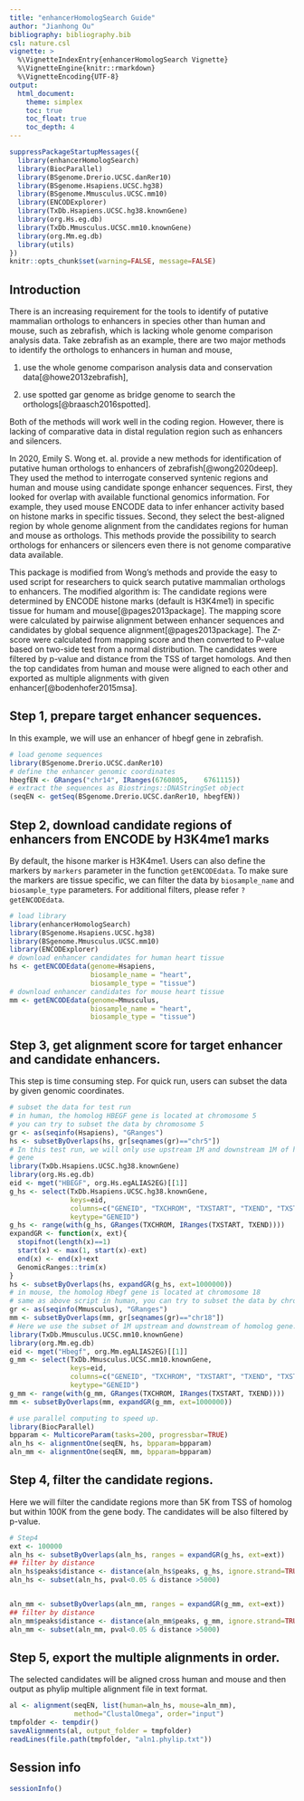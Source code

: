 ```yaml
---
title: "enhancerHomologSearch Guide"
author: "Jianhong Ou"
bibliography: bibliography.bib
csl: nature.csl
vignette: >
  %\VignetteIndexEntry{enhancerHomologSearch Vignette}
  %\VignetteEngine{knitr::rmarkdown}
  %\VignetteEncoding{UTF-8}
output:
  html_document:
    theme: simplex
    toc: true
    toc_float: true
    toc_depth: 4
---
```



```r
suppressPackageStartupMessages({
  library(enhancerHomologSearch)
  library(BiocParallel)
  library(BSgenome.Drerio.UCSC.danRer10)
  library(BSgenome.Hsapiens.UCSC.hg38)
  library(BSgenome.Mmusculus.UCSC.mm10)
  library(ENCODExplorer)
  library(TxDb.Hsapiens.UCSC.hg38.knownGene)
  library(org.Hs.eg.db)
  library(TxDb.Mmusculus.UCSC.mm10.knownGene)
  library(org.Mm.eg.db)
  library(utils)
})
knitr::opts_chunk$set(warning=FALSE, message=FALSE)
```

## Introduction

There is an increasing requirement for the tools to 
identify of putative mammalian orthologs to enhancers in species other 
than human and mouse, such as zebrafish, which is lacking whole genome 
comparison analysis data. Take zebrafish as an example, there are two major
methods to identify the orthologs to enhancers in human and mouse, 

1. use the whole genome comparison analysis data and conservation data[@howe2013zebrafish],

2. use spotted gar genome as bridge genome to search the orthologs[@braasch2016spotted].

Both of the methods will work well in the coding region. 
However, there is lacking of comparative data in distal regulation region 
such as enhancers and silencers. 

In 2020, Emily S. Wong et. al. provide a new
methods for identification of putative human orthologs to enhancers 
of zebrafish[@wong2020deep]. They used the method to interrogate conserved syntenic regions 
and human and mouse using candidate sponge enhancer sequences. 
First, they looked for overlap with available functional genomics
information. For example, they used mouse ENCODE data to infer enhancer activity
based on histone marks in specific tissues.
Second, they select the best-aligned region by whole genome alignment from the
candidates regions for human and mouse as orthologs.
This methods provide the possibility to search orthologs for enhancers or 
silencers even there is not genome comparative data available.

This package is modified from Wong's methods and provide the easy to used
script for researchers to quick search putative mammalian orthologs to enhancers.
The modified algorithm is:
The candidate regions were determined by ENCODE histone marks (default is 
H3K4me1) in specific tissue for humam and mouse[@pages2013package].
The mapping score were calculated by pairwise alignment between enhancer sequences 
and candidates by global sequence alignment[@pages2013package].
The Z-score were calculated from
mapping score and then converted to P-value based on two-side test from a 
normal distribution.
The candidates were filtered by p-value and distance from the TSS of 
target homologs. 
And then the top candidates from human and mouse were aligned to each other and
exported as multiple alignments with given enhancer[@bodenhofer2015msa].

## Step 1, prepare target enhancer sequences.
In this example, we will use an enhancer of hbegf gene in zebrafish.
```r
# load genome sequences
library(BSgenome.Drerio.UCSC.danRer10)
# define the enhancer genomic coordinates
hbegfEN <- GRanges("chr14", IRanges(6760805,	6761115))
# extract the sequences as Biostrings::DNAStringSet object
(seqEN <- getSeq(BSgenome.Drerio.UCSC.danRer10, hbegfEN))
```

## Step 2, download candidate regions of enhancers from ENCODE by H3K4me1 marks
By default, the hisone marker is H3K4me1. Users can also define the markers 
by `markers` parameter in the function `getENCODEdata`. To make sure the markers
are tissue specific, we can filter the data by `biosample_name` and 
`biosample_type` parameters. 
For additional filters, please refer `?getENCODEdata`.

```r
# load library
library(enhancerHomologSearch)
library(BSgenome.Hsapiens.UCSC.hg38)
library(BSgenome.Mmusculus.UCSC.mm10)
library(ENCODExplorer)
# download enhancer candidates for human heart tissue
hs <- getENCODEdata(genome=Hsapiens,
                    biosample_name = "heart",
                    biosample_type = "tissue")
# download enhancer candidates for mouse heart tissue
mm <- getENCODEdata(genome=Mmusculus,
                    biosample_name = "heart",
                    biosample_type = "tissue")
```

## Step 3, get alignment score for target enhancer and candidate enhancers.
This step is time consuming step. For quick run, users can subset the data
by given genomic coordinates.
```r
# subset the data for test run 
# in human, the homolog HBEGF gene is located at chromosome 5
# you can try to subset the data by chromosome 5
gr <- as(seqinfo(Hsapiens), "GRanges")
hs <- subsetByOverlaps(hs, gr[seqnames(gr)=="chr5"])
# In this test run, we will only use upstream 1M and downstream 1M of homolog
# gene
library(TxDb.Hsapiens.UCSC.hg38.knownGene)
library(org.Hs.eg.db)
eid <- mget("HBEGF", org.Hs.egALIAS2EG)[[1]]
g_hs <- select(TxDb.Hsapiens.UCSC.hg38.knownGene,
               keys=eid,
               columns=c("GENEID", "TXCHROM", "TXSTART", "TXEND", "TXSTRAND"),
               keytype="GENEID")
g_hs <- range(with(g_hs, GRanges(TXCHROM, IRanges(TXSTART, TXEND))))
expandGR <- function(x, ext){
  stopifnot(length(x)==1)
  start(x) <- max(1, start(x)-ext)
  end(x) <- end(x)+ext
  GenomicRanges::trim(x)
}
hs <- subsetByOverlaps(hs, expandGR(g_hs, ext=1000000))
# in mouse, the homolog Hbegf gene is located at chromosome 18
# same as above script in human, you can try to subset the data by chromosome.
gr <- as(seqinfo(Mmusculus), "GRanges")
mm <- subsetByOverlaps(mm, gr[seqnames(gr)=="chr18"])
# Here we use the subset of 1M upstream and downstream of homolog gene.
library(TxDb.Mmusculus.UCSC.mm10.knownGene)
library(org.Mm.eg.db)
eid <- mget("Hbegf", org.Mm.egALIAS2EG)[[1]]
g_mm <- select(TxDb.Mmusculus.UCSC.mm10.knownGene,
               keys=eid,
               columns=c("GENEID", "TXCHROM", "TXSTART", "TXEND", "TXSTRAND"),
               keytype="GENEID")
g_mm <- range(with(g_mm, GRanges(TXCHROM, IRanges(TXSTART, TXEND))))
mm <- subsetByOverlaps(mm, expandGR(g_mm, ext=1000000))

# use parallel computing to speed up.
library(BiocParallel)
bpparam <- MulticoreParam(tasks=200, progressbar=TRUE)
aln_hs <- alignmentOne(seqEN, hs, bpparam=bpparam)
aln_mm <- alignmentOne(seqEN, mm, bpparam=bpparam)
```

## Step 4, filter the candidate regions.

Here we will filter the candidate regions more than 5K from TSS of homolog 
but within 100K from the gene body. The candidates will be also filtered by 
p-value.

```r
# Step4
ext <- 100000
aln_hs <- subsetByOverlaps(aln_hs, ranges = expandGR(g_hs, ext=ext))
## filter by distance
aln_hs$peaks$distance <- distance(aln_hs$peaks, g_hs, ignore.strand=TRUE)
aln_hs <- subset(aln_hs, pval<0.05 & distance >5000)


aln_mm <- subsetByOverlaps(aln_mm, ranges = expandGR(g_mm, ext=ext))
## filter by distance
aln_mm$peaks$distance <- distance(aln_mm$peaks, g_mm, ignore.strand=TRUE)
aln_mm <- subset(aln_mm, pval<0.05 & distance >5000)
```

## Step 5, export the multiple alignments in order.

The selected candidates will be aligned cross human and mouse and then output
as phylip multiple alignment file in text format.

```r
al <- alignment(seqEN, list(human=aln_hs, mouse=aln_mm),
                method="ClustalOmega", order="input")
tmpfolder <- tempdir()
saveAlignments(al, output_folder = tmpfolder)
readLines(file.path(tmpfolder, "aln1.phylip.txt"))
```
## Session info

```r
sessionInfo()
```

